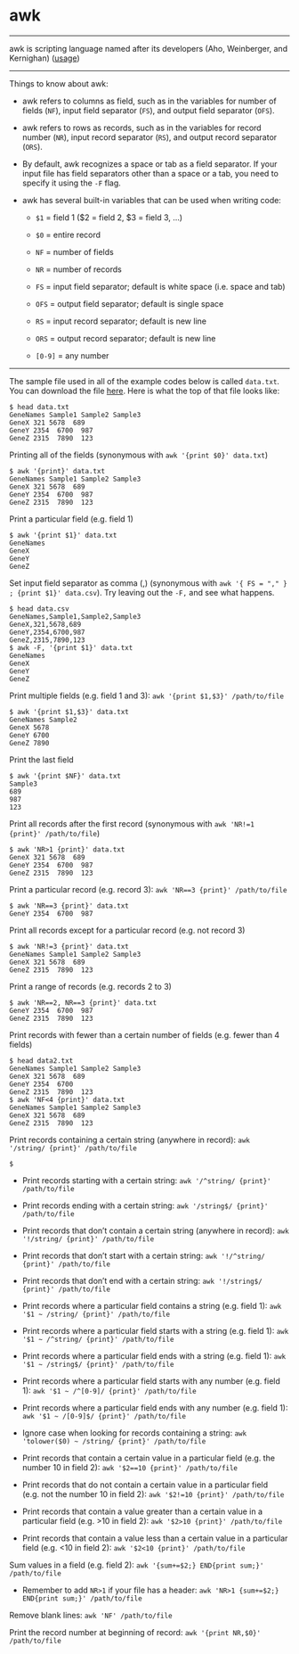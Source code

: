 # awk {.unnumbered}

------------------------------------------------------------------------

awk is scripting language named after its developers (Aho, Weinberger, and Kernighan) ([usage](https://www.geeksforgeeks.org/awk-command-unixlinux-examples/))

------------------------------------------------------------------------

Things to know about awk:

-   awk refers to columns as field, such as in the variables for number of fields (`NF`), input field separator (`FS`), and output field separator (`OFS`).

-   awk refers to rows as records, such as in the variables for record number (`NR`), input record separator (`RS`), and output record separator (`ORS`).

-   By default, awk recognizes a space or tab as a field separator. If your input file has field separators other than a space or a tab, you need to specify it using the `-F` flag.

-   awk has several built-in variables that can be used when writing code:

    -   `$1` = field 1 (\$2 = field 2, \$3 = field 3, ...)

    -   `$0` = entire record

    -   `NF` = number of fields

    -   `NR` = number of records

    -   `FS` = input field separator; default is white space (i.e. space and tab)

    -   `OFS` = output field separator; default is single space

    -   `RS` = input record separator; default is new line

    -   `ORS` = output record separator; default is new line

    -   `[0-9]` = any number

------------------------------------------------------------------------

The sample file used in all of the example codes below is called `data.txt`. You can download the file [here](data.txt). Here is what the top of that file looks like:

``` {style="background-color: lightgray"}
$ head data.txt
GeneNames Sample1 Sample2 Sample3
GeneX 321 5678  689
GeneY 2354  6700  987
GeneZ 2315  7890  123
```

Printing all of the fields (synonymous with `awk '{print $0}' data.txt`)

``` {style="background-color: lightgray"}
$ awk '{print}' data.txt
GeneNames Sample1 Sample2 Sample3
GeneX 321 5678  689
GeneY 2354  6700  987
GeneZ 2315  7890  123
```

Print a particular field (e.g. field 1)

``` {style="background-color: lightgray"}
$ awk '{print $1}' data.txt
GeneNames
GeneX
GeneY
GeneZ
```

Set input field separator as comma (,) (synonymous with `awk '{ FS = "," } ; {print $1}' data.csv`). Try leaving out the `-F,` and see what happens.

``` {style="background-color: lightgray"}
$ head data.csv
GeneNames,Sample1,Sample2,Sample3
GeneX,321,5678,689
GeneY,2354,6700,987
GeneZ,2315,7890,123
$ awk -F, '{print $1}' data.txt
GeneNames
GeneX
GeneY
GeneZ
```

Print multiple fields (e.g. field 1 and 3): `awk '{print $1,$3}' /path/to/file`

``` {style="background-color: lightgray"}
$ awk '{print $1,$3}' data.txt
GeneNames Sample2
GeneX 5678
GeneY 6700
GeneZ 7890
```

Print the last field

``` {style="background-color: lightgray"}
$ awk '{print $NF}' data.txt
Sample3
689
987
123
```

Print all records after the first record (synonymous with `awk 'NR!=1 {print}' /path/to/file`)

``` {style="background-color: lightgray"}
$ awk 'NR>1 {print}' data.txt
GeneX 321 5678  689
GeneY 2354  6700  987
GeneZ 2315  7890  123
```

Print a particular record (e.g. record 3): `awk 'NR==3 {print}' /path/to/file`

``` {style="background-color: lightgray"}
$ awk 'NR==3 {print}' data.txt
GeneY 2354  6700  987
```

Print all records except for a particular record (e.g. not record 3)

``` {style="background-color: lightgray"}
$ awk 'NR!=3 {print}' data.txt
GeneNames Sample1 Sample2 Sample3
GeneX 321 5678  689
GeneZ 2315  7890  123
```

Print a range of records (e.g. records 2 to 3)

``` {style="background-color: lightgray"}
$ awk 'NR==2, NR==3 {print}' data.txt
GeneY 2354  6700  987
GeneZ 2315  7890  123
```


Print records with fewer than a certain number of fields (e.g. fewer than 4 fields)

``` {style="background-color: lightgray"}
$ head data2.txt
GeneNames Sample1 Sample2 Sample3
GeneX 321 5678  689
GeneY 2354  6700
GeneZ 2315  7890  123
$ awk 'NF<4 {print}' data.txt
GeneNames Sample1 Sample2 Sample3
GeneX 321 5678  689
GeneZ 2315  7890  123
```

Print records containing a certain string (anywhere in record): `awk '/string/ {print}' /path/to/file`

``` {style="background-color: lightgray"}
$
```




-   Print records starting with a certain string: `awk '/^string/ {print}' /path/to/file`

-   Print records ending with a certain string: `awk '/string$/ {print}' /path/to/file`

-   Print records that don't contain a certain string (anywhere in record): `awk '!/string/ {print}' /path/to/file`

-   Print records that don't start with a certain string: `awk '!/^string/ {print}' /path/to/file`

-   Print records that don't end with a certain string: `awk '!/string$/ {print}' /path/to/file`

-   Print records where a particular field contains a string (e.g. field 1): `awk '$1 ~ /string/ {print}' /path/to/file`

-   Print records where a particular field starts with a string (e.g. field 1): `awk '$1 ~ /^string/ {print}' /path/to/file`

-   Print records where a particular field ends with a string (e.g. field 1): `awk '$1 ~ /string$/ {print}' /path/to/file`

-   Print records where a particular field starts with any number (e.g. field 1): `awk '$1 ~ /^[0-9]/ {print}' /path/to/file`

-   Print records where a particular field ends with any number (e.g. field 1): `awk '$1 ~ /[0-9]$/ {print}' /path/to/file`

-   Ignore case when looking for records containing a string: `awk 'tolower($0) ~ /string/ {print}' /path/to/file`

-   Print records that contain a certain value in a particular field (e.g. the number 10 in field 2): `awk '$2==10 {print}' /path/to/file`

-   Print records that do not contain a certain value in a particular field (e.g. not the number 10 in field 2): `awk '$2!=10 {print}' /path/to/file`

-   Print records that contain a value greater than a certain value in a particular field (e.g. \>10 in field 2): `awk '$2>10 {print}' /path/to/file`

-   Print records that contain a value less than a certain value in a particular field (e.g. \<10 in field 2): `awk '$2<10 {print}' /path/to/file`

Sum values in a field (e.g. field 2): `awk '{sum+=$2;} END{print sum;}' /path/to/file`

-   Remember to add `NR>1` if your file has a header: `awk 'NR>1 {sum+=$2;} END{print sum;}' /path/to/file`

Remove blank lines: `awk 'NF' /path/to/file` 

Print the record number at beginning of record: `awk '{print NR,$0}' /path/to/file`
